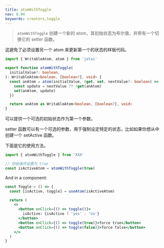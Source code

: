 ```yaml
---
title: atomWithToggle
nav: 8.04
keywords: creators,toggle
---
```


> `atomWithToggle` 创建一个新的 atom，其初始状态为布尔值，并带有一个切换它的 setter 函数。

这避免了必须设置另一个 atom 来更新第一个的状态的样板代码。

```ts
import { WritableAtom, atom } from 'jotai'

export function atomWithToggle(
  initialValue?: boolean,
): WritableAtom<boolean, [boolean?], void> {
  const anAtom = atom(initialValue, (get, set, nextValue?: boolean) => {
    const update = nextValue ?? !get(anAtom)
    set(anAtom, update)
  })

  return anAtom as WritableAtom<boolean, [boolean?], void>
}
```

可以提供一个可选的初始状态作为第一个参数。

setter 函数可以有一个可选的参数，用于强制设定特定的状态，比如如果你想从中创建一个 setActive 函数。

下面是它的使用方法。

```js
import { atomWithToggle } from 'XXX'

// 初始值将设置为 true
const isActiveAtom = atomWithToggle(true)
```

And in a component:

```jsx
const Toggle = () => {
  const [isActive, toggle] = useAtom(isActiveAtom)

  return (
    <>
      <button onClick={() => toggle()}>
        isActive: {isActive ? 'yes' : 'no'}
      </button>
      <button onClick={() => toggle(true)}>force true</button>
      <button onClick={() => toggle(false)}>force false</button>
    </>
  )
}
```
